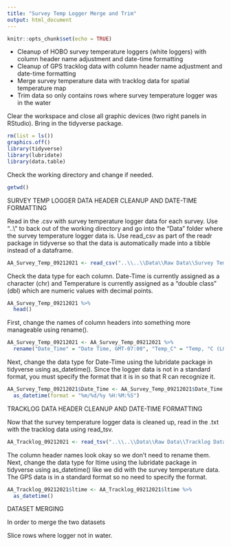 ```yaml
---
title: "Survey Temp Logger Merge and Trim"
output: html_document
---
```


```r
knitr::opts_chunk$set(echo = TRUE)
```

 - Cleanup of HOBO survey temperature loggers (white loggers) with column header name adjustment and date-time formatting
 - Cleanup of GPS tracklog data with column header name adjustment and date-time formatting
 - Merge survey temperature data with tracklog data for spatial temperature map
 - Trim data so only contains rows where survey temperature logger was in the water

Clear the workspace and close all graphic devices (two right panels in RStudio).  Bring in the tidyverse package.

```r
rm(list = ls())
graphics.off()
library(tidyverse)
library(lubridate)
library(data.table)
```

Check the working directory and change if needed.

```r
getwd()
```

SURVEY TEMP LOGGER DATA HEADER CLEANUP AND DATE-TIME FORMATTING

Read in the .csv with survey temperature logger data for each survey. Use "..\\" to back out of the working directory and go into the "Data" folder where the survey temperature logger data is.  Use read_csv as part of the readr package in tidyverse so that the data is automatically made into a tibble instead of a dataframe.


```r
AA_Survey_Temp_09212021 <- read_csv("..\\..\\Data\\Raw Data\\Survey Temperature Logger Data\\21099530_09212021_AA_James_Brown_Slough_READONLY.csv")
```
Check the data type for each column.  Date-Time is currently assigned as a character (chr) and Temperature is currently assigned as a "double class" (dbl) which are numeric values with decimal points.

```r
AA_Survey_Temp_09212021 %>% 
  head()
```

First, change the names of column headers into something more manageable using rename().

```r
AA_Survey_Temp_09212021 <- AA_Survey_Temp_09212021 %>%
  rename("Date_Time" = "Date Time, GMT-07:00", "Temp_C" = "Temp, °C (LGR S/N: 21099530, SEN S/N: 21099530)")
```

Next, change the data type for Date-Time using the lubridate package in tidyverse using as_datetime().  Since the logger data is not in a standard format, you must specify the format that it is in so that R can recognize it.

```r
AA_Survey_Temp_09212021$Date_Time <- AA_Survey_Temp_09212021$Date_Time %>%
  as_datetime(format = "%m/%d/%y %H:%M:%S")
```



TRACKLOG DATA HEADER CLEANUP AND DATE-TIME FORMATTING

Now that the survey temperature logger data is cleaned up, read in the .txt with the tracklog data using read_tsv.

```r
AA_Tracklog_09212021 <- read_tsv("..\\..\\Data\\Raw Data\\Tracklog Data\\AA_James_Brown_Slough_Tracklog_09212021_READONLY.txt")
```

The column header names look okay so we don't need to rename them.  Next, change the data type for ltime using the lubridate package in tidyverse using as_datetime() like we did with the survey temperature data.  The GPS data is in a standard format so no need to specify the format.

```r
AA_Tracklog_09212021$ltime <- AA_Tracklog_09212021$ltime %>%
  as_datetime()
```


DATASET MERGING

In order to merge the two datasets

Slice rows where logger not in water.